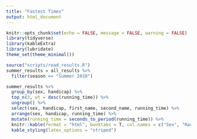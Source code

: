 ```yaml
---
title: "Fastest Times"
output: html_document
---
```


```r
knitr::opts_chunk$set(echo = FALSE, message = FALSE, warning = FALSE)
library(tidyverse)
library(kableExtra)
library(lubridate)
theme_set(theme_minimal())
```

```r
source("scripts/read_results.R")
summer_results = all_results %>% 
  filter(season == "Summer 2018")
```

```r
summer_results %>%
  group_by(sex, handicap) %>%
  top_n(3, wt = desc(running_time)) %>%
  ungroup() %>%
  select(sex, handicap, first_name, second_name, running_time) %>%
  arrange(sex, handicap, running_time) %>%
  mutate(running_time = seconds_to_period(running_time)) %>%
  knitr::kable(format = "html", booktabs = T, col.names = c("Sex", "Race", "First", "Second", "Time")) %>% 
  kable_styling(latex_options = "striped")
```